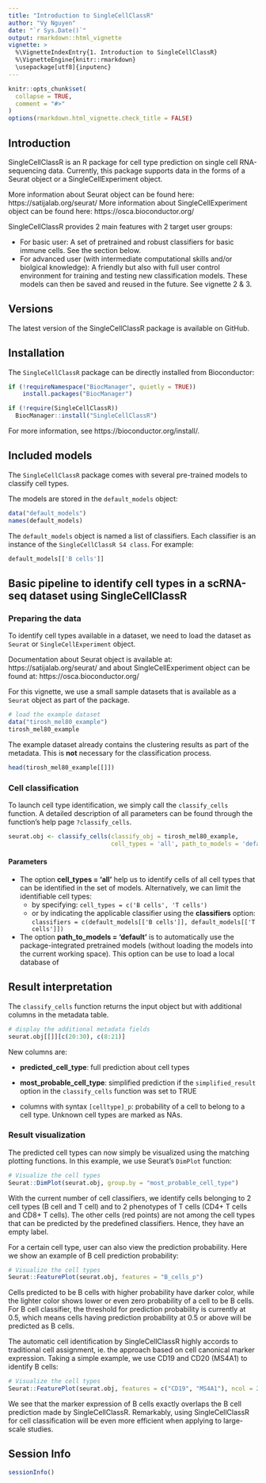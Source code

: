 ```yaml
---
title: "Introduction to SingleCellClassR"
author: "Vy Nguyen"
date: "`r Sys.Date()`"
output: rmarkdown::html_vignette
vignette: >
  %\VignetteIndexEntry{1. Introduction to SingleCellClassR}
  %\VignetteEngine{knitr::rmarkdown}
  \usepackage[utf8]{inputenc}
---
```


```r
knitr::opts_chunk$set(
  collapse = TRUE,
  comment = "#>"
)
options(rmarkdown.html_vignette.check_title = FALSE)
```

## Introduction

SingleCellClassR is an R package for cell type prediction on single cell 
RNA-sequencing data. Currently, this package supports data in the forms 
of a Seurat object or a SingleCellExperiment object.

More information about Seurat object can be found here: 
https://satijalab.org/seurat/
More information about SingleCellExperiment object can be found here: 
https://osca.bioconductor.org/

SingleCellClassR provides 2 main features with 2 target user groups:

- For basic user: A set of pretrained and robust classifiers for basic 
immune cells. See the section below.
- For advanced user (with intermediate computational skills and/or 
biolgical knowledge): A friendly but also with full user control environment 
for training and testing new classification models. These models can then be 
saved and reused in the future. See vignette 2 & 3.

## Versions

The latest version of the SingleCellClassR package is available on GitHub.

## Installation

The `SingleCellClassR` package can be directly installed from Bioconductor:

```r
if (!requireNamespace("BiocManager", quietly = TRUE))
    install.packages("BiocManager")

if (!require(SingleCellClassR))
  BiocManager::install("SingleCellClassR")
```

For more information, see https://bioconductor.org/install/.

## Included models

The `SingleCellClassR` package comes with several pre-trained models to classify
cell types.

The models are stored in the `default_models` object:

```r
data("default_models")
names(default_models)
```

The `default_models` object is named a list of classifiers. Each classifier 
is an instance of the `SingleCellClassR S4 class`. For example:

```r
default_models[['B cells']]
```

## Basic pipeline to identify cell types in a scRNA-seq dataset using SingleCellClassR   

### Preparing the data

To identify cell types available in a dataset, we need to load the dataset as 
`Seurat` or `SingleCellExperiment` object.

Documentation about Seurat object is available at: 
https://satijalab.org/seurat/ and about SingleCellExperiment object 
can be found at: https://osca.bioconductor.org/

For this vignette, we use a small sample datasets that is available as a
`Seurat` object as part of the package.

```r
# load the example dataset
data("tirosh_mel80_example")
tirosh_mel80_example
```

The example dataset already contains the clustering results as part of the metadata. This is **not** necessary for the
classification process.

```r
head(tirosh_mel80_example[[]])
```

### Cell classification

To launch cell type identification, we simply call the `classify_cells` 
function. A detailed description of all parameters can be found through
the function's help page `?classify_cells`.

```r
seurat.obj <- classify_cells(classify_obj = tirosh_mel80_example, 
                             cell_types = 'all', path_to_models = 'default')
```

#### Parameters

  * The option **cell_types = 'all'** help us to identify cells of all cell types 
    that can be identified in the set of models. 
    Alternatively, we can limit the identifiable cell types: 
    * by specifying: `cell_types = c('B cells', 'T cells')`
    * or by indicating the applicable classifier using the **classifiers** option: 
      `classifiers = c(default_models[['B cells']], default_models[['T cells']])`

  * The option **path_to_models = 'default'** is to automatically use the 
    package-integrated pretrained models (without loading the models into the
    current working space). This option can be use to load a local database of

## Result interpretation

The `classify_cells` function returns the input object
but with additional columns in the metadata table.

```r
# display the additional metadata fields
seurat.obj[[]][c(20:30), c(8:21)]
```
New columns are:

  * **predicted_cell_type**: full prediction about cell types

  * **most_probable_cell_type**: simplified prediction if the `simplified_result` 
    option in the `classify_cells` function was set to TRUE

  * columns with syntax `[celltype]_p`: probability of a cell to belong 
    to a cell type. Unknown cell types are marked as NAs.

### Result visualization

The predicted cell types can now simply be visualized using the matching
plotting functions. In this example, we use Seurat's `DimPlot` function:

```r
# Visualize the cell types
Seurat::DimPlot(seurat.obj, group.by = "most_probable_cell_type")
```

With the current number of cell classifiers, we identify cells belonging to 2 cell types (B cell and T cell) and to 2 phenotypes of T cells (CD4+ T cells and CD8+ T cells). The other cells (red points) are not among the cell types that can be predicted by the predefined classifiers. Hence, they have an empty label.

For a certain cell type, user can also view the prediction probability. Here we show an example of B cell prediction probability:

```r
# Visualize the cell types
Seurat::FeaturePlot(seurat.obj, features = "B_cells_p")
```

Cells predicted to be B cells with higher probability have darker color, while the lighter color shows lower or even zero probability of a cell to be B cells. For B cell classifier, the threshold for prediction probability is currently at 0.5, which means cells having prediction probability at 0.5 or above will be predicted as B cells. 

The automatic cell identification by SingleCellClassR highly accords to traditional cell assignment, ie. the approach based on cell canonical marker expression. Taking a simple example, we use CD19 and CD20 (MS4A1) to identify B cells:

```r
# Visualize the cell types
Seurat::FeaturePlot(seurat.obj, features = c("CD19", "MS4A1"), ncol = 2)
```

We see that the marker expression of B cells exactly overlaps the B cell prediction made by SingleCellClassR. Remarkably, using SingleCellClassR for cell classification will be even more efficient when applying to large-scale studies. 

## Session Info
```r
sessionInfo()
```
